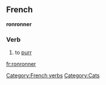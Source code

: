 ==French==
'''ronronner'''
===Verb===
# to [[purr]]
[[Category:French verbs]]
[[Category:Cats]]

[[fr:ronronner]]